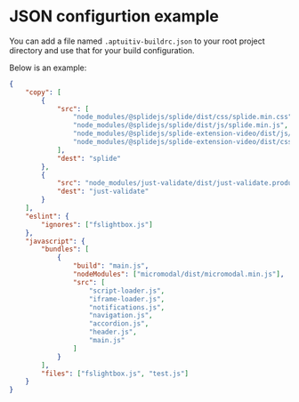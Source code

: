 # JSON configurtion example

You can add a file named `.aptuitiv-buildrc.json` to your root project directory and use that for your build configuration.

Below is an example:

```json
{
    "copy": [
        {
            "src": [
                "node_modules/@splidejs/splide/dist/css/splide.min.css",
                "node_modules/@splidejs/splide/dist/js/splide.min.js",
                "node_modules/@splidejs/splide-extension-video/dist/js/splide-extension-video.min.js",
                "node_modules/@splidejs/splide-extension-video/dist/css/splide-extension-video.min.css"
            ],
            "dest": "splide"
        },
        {
            "src": "node_modules/just-validate/dist/just-validate.production.min.js",
            "dest": "just-validate"
        }
    ],
    "eslint": {
        "ignores": ["fslightbox.js"]
    },
    "javascript": {
        "bundles": [
            {
                "build": "main.js",
                "nodeModules": ["micromodal/dist/micromodal.min.js"],
                "src": [
                    "script-loader.js",
                    "iframe-loader.js",
                    "notifications.js",
                    "navigation.js",
                    "accordion.js",
                    "header.js",
                    "main.js"
                ]
            }
        ],
        "files": ["fslightbox.js", "test.js"]
    }
}

```
